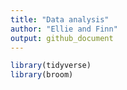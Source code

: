 ```yaml
---
title: "Data analysis"
author: "Ellie and Finn"
output: github_document
---
```

```r
library(tidyverse)
library(broom)
```

